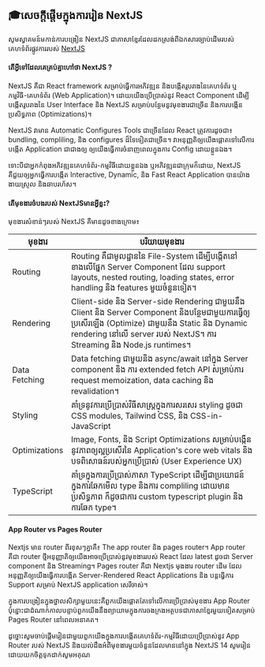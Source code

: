 ## 🎓សេចក្តីផ្តើមក្នុងការរៀន NextJS

សូមស្វាគមន៍មកាន់ការបង្រៀន NextJS ជាភាសាខ្មែរដែលដកស្រង់ពីឯកសារច្បាប់ដើមរបស់គេហទំព័រផ្លូវការរបស់ <a href="https://nextjs.org/docs" target="_blank">NextJS</a>

#### តើអ្វីទៅដែលគេគ្រប់គ្នាហៅថា NextJS ?

NextJS គឺជា React framework សម្រាប់ធ្វើការអភិវឌ្ឍន និងបង្កើតរូបរាងនៃគេហទំព័រ ឬ កម្មវិធី-គេហទំព័រ (Web Application)។ ដោយយើងប្រើប្រាស់នូវ React Component ដើម្បីបង្កើតរូបរាងនៃ User Interface
និង NextJS សម្រាប់បន្ថែមនូវមុខងារជាច្រើន និងការបង្កើនប្រសិទ្ធភាព (Optimizations)។

NextJS វាមាន Automatic Configures Tools ជាច្រើនដែល React ត្រូវការដូចជា៖ bundling, compliling, និង configures ដ៏ទៃទៀតជាច្រើន។ វាអនុញ្ញតិឲ្យយើងផ្តោតទៅលើការបង្កើត Application ជាជាងឲ្យ
ឲ្យយើងធ្វើការចំនាញពេលក្នុងការ Config ដោយខ្លួនឯង។

ទោះបីជាអ្នកកំពុងអភិវឌ្ឍនគេហទំព័រ-កម្មវិធីដោយខ្លួនឯង ឬអភិវឌ្ឍនជាក្រុមក៏ដោយ, NextJS គឺជួយឲ្យអ្នកធ្វើការបង្កើត Interactive, Dynamic, និង Fast React Application បានយ៉ាងងាយស្រួល និងឆាបរហ័ស។

#### តើមុខងារចំបងរបស់ NextJSមានអ្វីខ្លះ?

មុខងារសំខាន់ៗរបស់ NextJS គឺមានដូចខាងក្រោម៖

| មុខងារ        | បរិយាយមុខងារ                                                                                                                                                                                                                |
| ------------- | --------------------------------------------------------------------------------------------------------------------------------------------------------------------------------------------------------------------------- |
| Routing       | Routing គឺជាមូលដ្ឋាននៃ File-System ដើម្បីបង្កើតនៅ​ខាងលើផ្នែក Server Component ដែល support layouts, nested routing, loading states, error handling និង features មួយចំនួនទៀត។                                                 |
| Rendering     | Client-side និង Server-side Rendering ជាមួយនឹង Client និង Server Component និងបន្ថែមជាមួយការធ្វើឲ្យប្រសើរឡើង (Optimize) ជាមួយនឹង Static និង Dynamic rendering នៅលើ server របស់ NextJS។​ ការ Streaming និង Node.js runtimes។ |
| Data Fetching | Data fetching ជាមួយនិង async/await នៅក្នុង Server component និង ការ extended fetch API សម្រាប់ការ request memoization, data caching និង revalidation។                                                                       |
| Styling       | គាំទ្រនូវការប្រើប្រាស់វិធីសាស្រ្តក្នុងការសរសេរ styling ដូចជា CSS modules, Tailwind CSS, និង CSS-in-JavaScript                                                                                                               |
| Optimizations | Image, Fonts, និង Script Optimizations សម្រាប់បង្កើននូវភាពឲ្យល្អប្រសើរនៃ Application's core web vitals និង បទពិសោធន៍របស់អ្នកប្រើប្រាស់ (User Experience UX)                                                                 |
| TypeScript    | គាំទ្រក្នុងការប្រើប្រាស់ភាសា TypeScript ដើម្បីជាប្រយោជន៍ក្នុងការឆែកមើល type និងការ compliling ដោយមានប្រសិទ្ធភាព ក៏ដូចជាការ custom typescript plugin និងការឆែក type។                                                         |

#### App Router vs Pages Router

Nextjs មាន router ពីរខុសៗគ្នាគឺ៖ The app router និង pages router។ App router គឺជា router ថ្មីអនុញ្ញាតិឲ្យយើងអាចប្រើប្រាស់នូវមុខងាររបស់ React ដែល latest ដូចជា Server component និង Streaming។
Pages router គឺជា Nextjs មុងងារ router ដើម ដែលអនុញ្ញតិឲ្យយើងធ្វើការបង្កើត Server-Rendered React Applications និង បន្តធ្វើការ Support សម្រាប់ NextJS application សេរីចាស់។

ក្នុងការបង្រៀនក្នុងថ្នាលសិក្សាមួយនេះគឺពួកយើងផ្តោតតែទៅលើការប្រើប្រាស់មុខងារ App Router ប៉ុន្នេាះជាដំណាក់កាលបន្ទាប់ពួកយើងនឹងព្យាយាមក្នុងការចងក្រងអត្ថបទជាភាសាខ្មែរមួយទៀតសម្រាប់ Pages Router នៅពេលអនាគត។

ដូច្នេាះសូមចាប់ផ្តើមរៀនជាមួយពួកយើងក្នុងការបង្កើតគេហទំព័រ-កម្មវិធីដោយប្រើប្រាស់នូវ App Router របស់ NextJS និងយល់ដឹងអំពីមុខងារមួយចំនួនដែលមាននៅក្នុង NextJS 14 សូមរៀនដោយយកចិត្តទុកដាក់សូមអគុណ
